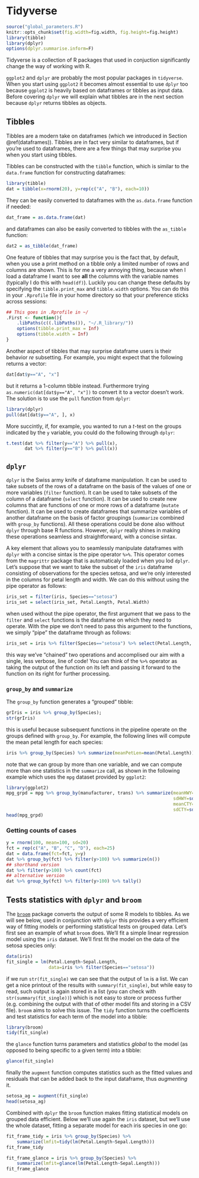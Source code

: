 # Tidyverse {#tidyverse}

```r
source("global_parameters.R")
knitr::opts_chunk$set(fig.width=fig.width, fig.height=fig.height)
library(tibble)
library(dplyr)
options(dplyr.summarise.inform=F) 
```

Tidyverse is a collection of R packages that used in conjuction significantly change the way of working with R.

`ggplot2` and `dplyr` are probably the most popular packages in `tidyverse`. When you start using `ggplot2` it becomes almost essential to use `dplyr` too because `ggplot2` is heavily based on dataframes or tibbles as input data. Before covering `dplyr` we will explain what tibbles are in the next section because `dplyr` returns tibbles as objects.

## Tibbles {#tibbles}

Tibbles are a modern take on dataframes (which we introduced in Section \@ref(dataframes)). Tibbles are in fact very similar to dataframes, but if you're used to dataframes, there are a few things that may surprise you when you start using tibbles. 

Tibbles can be constructed with the `tibble` function, which is similar to the `data.frame` function for constructing dataframes:
```r
library(tibble)
dat = tibble(x=rnorm(20), y=rep(c("A", "B"), each=10))
```

They can be easily converted to dataframes with the `as.data.frame` function if needed:
```r
dat_frame = as.data.frame(dat)
```

and dataframes can also be easily converted to tibbles with the `as_tibble` function:
```r
dat2 = as_tibble(dat_frame)
```

One feature of tibbles that may surprise you is the fact that, by default, when you use a print method on a tibble only a limited number of rows and columns are shown. This is for me a very annoying thing, because when I load a dataframe I want to see **all** the columns with the variable names (typically I do this with `head(df)`). Luckily you can change these defaults by specifying the `tibble.print_max` and `tibble.width` options. You can do this in your `.Rprofile` file in your home directory so that your preference sticks across sessions:
```r
## This goes in .Rprofile in ~/
.First <- function(){
    .libPaths(c((.libPaths()), "~/.R_library/"))
    options(tibble.print_max = Inf)
    options(tibble.width = Inf)
}
```

Another aspect of tibbles that may surprise dataframe users is their behavior *re* subsetting. For example, you might expect that the following returns a vector:

```r
dat[dat$y=="A", "x"]
```

but it returns a 1-column tibble instead. Furthermore trying `as.numeric(dat[dat$y=="A", "x"])` to convert it to a vector doesn't work. The solution is to use the `pull` function from `dplyr`:

```r
library(dplyr)
pull(dat[dat$y=="A", ], x)
```

More succintly, if, for example, you wanted to run a $t$-test on the groups indicated by the `y` variable, you could do the following through `dplyr`:

```r
t.test(dat %>% filter(y=="A") %>% pull(x),
       dat %>% filter(y=="B") %>% pull(x))
```

## `dplyr`

`dplyr` is the Swiss army knife of dataframe manipulation. It can be used to take subsets of the rows of a dataframe on the basis of the values of one or more variables (`filter` function). It can be used to take subsets of the column of a dataframe (`select` function). It can be used to create new columns that are functions of one or more rows of a dataframe (`mutate` function). It can be used to create dataframes that summarize variables of another dataframe on the basis of factor groupings (`summarize` combined with `group_by` functions). All these operations could be done also without `dplyr` through base R functions. However, `dplyr` really shines in making these operations seamless and straightforward, with a concise sintax.

A key element that allows you to seamlessly manipulate dataframes with `dplyr` with a concise sintax is the pipe operator `%>%`. This operator comes from the `magrittr` package that is automaticaly loaded when you lod `dplyr`. Let's suppose that we want to take the subset of the `iris` dataframe consisting of observations for the species setosa, and we're only interested in the columns for petal length and width. We can do this without using the pipe operator as follows:
```r
iris_set = filter(iris, Species=="setosa")
iris_set = select(iris_set, Petal.Length, Petal.Width)
```

when used without the pipe operator, the first argument that we pass to the `filter` and `select` functions is the dataframe on which they need to operate. With the pipe we don't need to pass this argument to the functions, we simply "pipe" the dataframe through as follows:
```r
iris_set = iris %>% filter(Species=="setosa") %>% select(Petal.Length, Petal.Width)
```

this way we've "chained" two operations and accomplised our aim with a single, less verbose, line of code! You can think of the `%>%` operator as taking the output of the function on its left and passing it forward to the function on its right for further processing.

### `group_by` and `summarize`

The `group_by` function generates a "grouped" tibble:
```r
grIris = iris %>% group_by(Species);
str(grIris)
```

this is useful because subsequent functions in the pipeline operate on the groups defined with `group_by`. For example, the following lines will compute the mean petal length for each species:
```r
iris %>% group_by(Species) %>% summarize(meanPetLen=mean(Petal.Length))
```

note that we can group by more than one variable, and we can compute more than one statistics in the `summarize` call, as shown in the following example which uses the `mpg` dataset provided by `ggplot2`:
```r
library(ggplot2)
mpg_grpd = mpg %>% group_by(manufacturer, trans) %>% summarize(meanHWY=mean(hwy),
                                                               sdHWY=sd(hwy),
                                                               meanCTY=mean(cty),
                                                               sdCTY=sd(cty))
head(mpg_grpd)
```

### Getting counts of cases

```r
y = rnorm(100, mean=100, sd=20)
fct = rep(c("A", "B", "C", "D"), each=25)
dat = data.frame(fct=fct, y=y)
dat %>% group_by(fct) %>% filter(y>100) %>% summarize(n())
## shorthand version
dat %>% filter(y>100) %>% count(fct)
## alternative version
dat %>% group_by(fct) %>% filter(y>100) %>% tally()
```

## Tests statistics with `dplyr` and `broom`

The [`broom`](https://cran.r-project.org/web/packages/broom/) package converts the output of some R models to tibbles. As we will see below, used in conjunction with `dplyr` this provides a very efficient way of fitting models or performing statistical tests on grouped data. Let's first see an example of what `broom` does. We'll fit a simple linear regression model using the `iris` dataset. We'll first fit the model on the data of the setosa species only:
```r
data(iris)
fit_single = lm(Petal.Length~Sepal.Length,
                data=iris %>% filter(Species=="setosa"))
```

if we run `str(fit_single)` we can see that the output of `lm` is a list. We can get a nice printout of the results with `summary(fit_single)`, but while easy to read, such output is again stored in a list (you can check with `str(summary(fit_single))`) which is not easy to store or process further (e.g. combining the output with that of other model fits and storing in a CSV file). `broom` aims to solve this issue. The `tidy` function turns the coefficients and test statistics for each term of the model into a tibble:
```r
library(broom)
tidy(fit_single)
```

the `glance` function turns parameters and statistics *global* to the model (as opposed to being specific to a given term) into a tibble:
```r
glance(fit_single)
```

finally the `augment` function computes statistics such as the fitted values and residuals that can be added back to the input dataframe, thus *augmenting* it.
```r
setosa_ag = augment(fit_single)
head(setosa_ag)
```

Combined with `dplyr` the `broom` function makes fitting statistical models on grouped data efficient. Below we'll use again the `iris` dataset, but we'll use the whole dataset, fitting a separate model for each iris species in one go:
```r
fit_frame_tidy = iris %>% group_by(Species) %>%
    summarize(lmfit=tidy(lm(Petal.Length~Sepal.Length)))
fit_frame_tidy

fit_frame_glance = iris %>% group_by(Species) %>%
    summarize(lmfit=glance(lm(Petal.Length~Sepal.Length)))
fit_frame_glance
```

